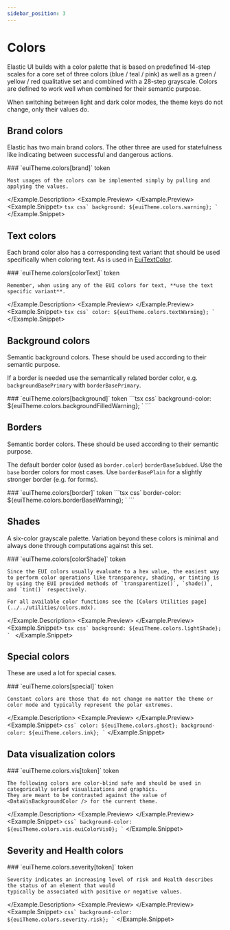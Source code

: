 ```yaml
---
sidebar_position: 3
---
```


# Colors


Elastic UI builds with a color palette that is based on predefined 14-step scales for a core set of three colors (blue / teal / pink) as well as a green / yellow / red qualitative set and combined with a 28-step grayscale.
Colors are defined to work well when combined for their semantic purpose.

When switching between light and dark color modes, the theme keys do not change, only their values do.


<ForcedColorsWarning />

## Brand colors

Elastic has two main brand colors. The other three are used for statefulness like indicating between successful and dangerous actions.


<Example>
  <Example.Description>
    ### `euiTheme.colors[brand]` <Badge color="hollow">token</Badge>

    Most usages of the colors can be implemented simply by pulling and applying the values.
  </Example.Description>
  <Example.Preview>
    <BrandColorPreview />
  </Example.Preview>
  <Example.Snippet>
    ```tsx
    css`
      background: ${euiTheme.colors.warning};
    `
    ```
  </Example.Snippet>
</Example>

<EuiSpacer />

<BrandColorsTable />

## Text colors

Each brand color also has a corresponding text variant that should be used specifically when coloring text. As is used in [EuiTextColor](../../../../components/display/text.mdx#coloring-text).


<Example>
  <Example.Description>
    ### `euiTheme.colors[colorText]` <Badge color="hollow">token</Badge>

    Remember, when using any of the EUI colors for text, **use the text specific variant**.
  </Example.Description>
  <Example.Preview>
    <TextColorPreview />
  </Example.Preview>
  <Example.Snippet>
    ```tsx
    css`
      color: ${euiTheme.colors.textWarning};
    `
    ```
  </Example.Snippet>
</Example>

<EuiSpacer />

<TextColorsTable />

## Background colors

Semantic background colors. These should be used according to their semantic purpose.

If a border is needed use the semantically related border color, e.g. `backgroundBasePrimary` with `borderBasePrimary`.


<Example>
  <Example.Description>
    ### `euiTheme.colors[background]` <Badge color="hollow">token</Badge>
  </Example.Description>
  <Example.Preview>
    <BackgroundColorPreview />
  </Example.Preview>
  <Example.Snippet>
    ```tsx
    css`
      background-color: ${euiTheme.colors.backgroundFilledWarning};
    `
    ```
  </Example.Snippet>
</Example>

<EuiSpacer />

<BackgroundColorsTable />

## Borders

Semantic border colors. These should be used according to their semantic purpose.

The default border color (used as `border.color`) `borderBaseSubdued`.
Use the `base` border colors for most cases. Use `borderBasePlain` for a slightly stronger border (e.g. for forms).


<Example>
  <Example.Description>
    ### `euiTheme.colors[border]` <Badge color="hollow">token</Badge>
  </Example.Description>
  <Example.Preview>
    <BorderColorPreview />
  </Example.Preview>
  <Example.Snippet>
    ```tsx
    css`
      border-color: ${euiTheme.colors.borderBaseWarning};
    `
    ```
  </Example.Snippet>
</Example>

<br />

<BorderColorsTable />

## Shades

A six-color grayscale palette. Variation beyond these colors is minimal and always done through computations against this set.


<Example>
  <Example.Description>
    ### `euiTheme.colors[colorShade]` <Badge color="hollow">token</Badge>

    Since the EUI colors usually evaluate to a hex value, the easiest way to perform color operations like transparency, shading, or tinting is by using the EUI provided methods of `transparentize()`, `shade()`, and `tint()` respectively.

    For all available color functions see the [Colors Utilities page](../../utilities/colors.mdx).
  </Example.Description>
  <Example.Preview>
    <ShadeColorPreview />
  </Example.Preview>
  <Example.Snippet>
    ```tsx
    css`
      background: ${euiTheme.colors.lightShade};
    `
    ```
  </Example.Snippet>
</Example>

<EuiSpacer />

<ShadeColorsTable />

## Special colors

These are used a lot for special cases.


<Example>
  <Example.Description>
    ### `euiTheme.colors[special]` <Badge color="hollow">token</Badge>

    Constant colors are those that do not change no matter the theme or color mode and typically represent the polar extremes.
  </Example.Description>
  <Example.Preview>
    <SpecialColorsPreview />
  </Example.Preview>
  <Example.Snippet>
    ```
    css`
      color: ${euiTheme.colors.ghost};
      background-color: ${euiTheme.colors.ink};
    `
    ```
  </Example.Snippet>
</Example>

<EuiSpacer />

<SpecialColorsTable />

## Data visualization colors



<Example>
  <Example.Description>
    ### `euiTheme.colors.vis[token]` <Badge color="hollow">token</Badge>

    The following colors are color-blind safe and should be used in categorically seried visualizations and graphics.
    They are meant to be contrasted against the value of <DataVisBackgroundColor /> for the current theme.
  </Example.Description>
  <Example.Preview>
    <DataVisColorsPreview />
  </Example.Preview>
  <Example.Snippet>
    ```
    css`
      background-color: ${euiTheme.colors.vis.euiColorVis0};
    `
    ```
  </Example.Snippet>
</Example>

<EuiSpacer />

<DataVisColorsTable />
<DataVisColorsBehindTextColorsTable />

## Severity and Health colors



<Example>
  <Example.Description>
    ### `euiTheme.colors.severity[token]` <Badge color="hollow">token</Badge>

    Severity indicates an increasing level of risk and Health describes the status of an element that would 
    typically be associated with positive or negative values.
  </Example.Description>
  <Example.Preview>
    <SeverityColorsPreview />
  </Example.Preview>
  <Example.Snippet>
    ```
    css`
      background-color: ${euiTheme.colors.severity.risk};
    `
    ```
  </Example.Snippet>
</Example>

<EuiSpacer />

<SeverityColorsTable />
